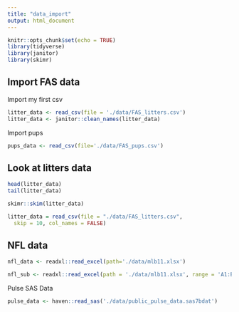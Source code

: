 ```yaml
---
title: "data_import"
output: html_document
---
```




```r
knitr::opts_chunk$set(echo = TRUE)
library(tidyverse)
library(janitor)
library(skimr)
```

## Import FAS data

Import my first csv

```r
litter_data <- read_csv(file = './data/FAS_litters.csv')
litter_data <- janitor::clean_names(litter_data)
```

Import pups

```r
pups_data <- read_csv(file='./data/FAS_pups.csv')
```

## Look at litters data

```r
head(litter_data)
tail(litter_data)

skimr::skim(litter_data)

litter_data = read_csv(file = "./data/FAS_litters.csv",
  skip = 10, col_names = FALSE)
```

## NFL data
```r
nfl_data <- readxl::read_excel(path='./data/mlb11.xlsx')

nfl_sub <- readxl::read_excel(path = './data/mlb11.xlsx', range = 'A1:E17')
```

Pulse SAS Data
```r
pulse_data <- haven::read_sas('./data/public_pulse_data.sas7bdat')
```

